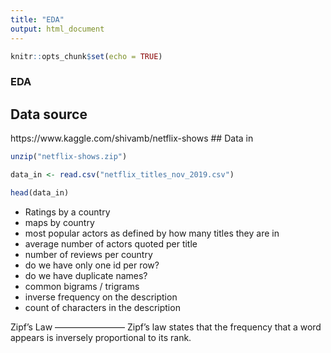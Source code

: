 ```yaml
---
title: "EDA"
output: html_document
---
```


```r
knitr::opts_chunk$set(echo = TRUE)
```


### EDA

## Data source
https://www.kaggle.com/shivamb/netflix-shows
## Data in 
```r
unzip("netflix-shows.zip")
```

```r
data_in <- read.csv("netflix_titles_nov_2019.csv")

head(data_in)

```


- Ratings by a country
- maps by country
- most popular actors as defined by how many titles they are in
- average number of actors quoted per title
- number of reviews per country
- do we have only one id per row?
- do we have duplicate names? 
- common bigrams / trigrams
- inverse frequency on the description
- count of characters in the description

Zipf's Law ------------------------
Zipf’s law states that the frequency that a word appears is inversely 
proportional to its rank.
